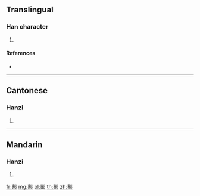 {{character info/new}}
==Translingual==

===Han character===
{{Han char|rn=163|rad=邑|as=11|sn=14|four=57327|canj=JINL}}

# {{defn|Han|sort=邑11}}

====References====
* {{Han ref|kx=1276.280|dkj=39608|dj=1776.120|hdz=63791.100|uh=911F|ud=37151|bh=E46C|bd=58476}}

----

==Cantonese==

===Hanzi===
{{yue-hanzi|jyut=|y=jyun1}}

# {{defn|lang=yue|sort=邑11}}

----

==Mandarin==

===Hanzi===
{{cmn-hanzi|pin=[[zhuān]] ([[zhuan1]])|wg=chuan<sup>1</sup>}}

# {{defn|lang=cmn|sort=邑11}}

[[fr:鄟]]
[[mg:鄟]]
[[pl:鄟]]
[[th:鄟]]
[[zh:鄟]]